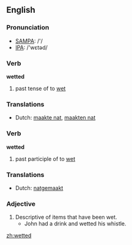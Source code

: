 ==English==

===Pronunciation===
*[[w:SAMPA|SAMPA]]: /'/
*[[w:IPA|IPA]]: /'wεtəd/

===Verb===
'''wetted'''

# past tense of to [[wet]]

===Translations===
*Dutch: [[maakte nat]], [[maakten nat]]

===Verb===
'''wetted'''

# past participle of to [[wet]]

===Translations===
*Dutch: [[natgemaakt]]

===Adjective===

# Descriptive of items that have been wet.
#* John had a drink and wetted his whistle.

[[zh:wetted]]